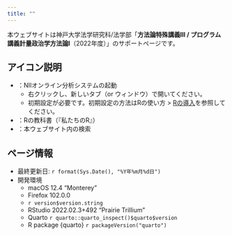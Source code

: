 ```yaml
---
title: ""
---
```


本ウェブサイトは神戸大学法学研究科/法学部「**方法論特殊講義Ⅲ / プログラム講義計量政治学方法論Ⅰ**（2022年度）」のサポートページです。

:::{.callout-tip}
## アイコン説明

* <a href="https://jupyter.cs.rcos.nii.ac.jp/" target="_blank"><i class="bi bi-terminal"></i></a>：NIIオンライン分析システムの起動
   * 右クリックし、新しいタブ（or ウィンドウ）で開いてください。
   * 初期設定が必要です。初期設定の方法はRの使い方 > [Rの導入](intro/install.html)を参照してください。
* <a href="https://www.jaysong.net/RBook/" target="_blank"><i class="bi bi-book"></i></a>：Rの教科書（『私たちのR』）
* <i class="bi bi-search"></i>：本ウェブサイト内の検索
:::

:::{.callout-note}
## ページ情報

* 最終更新日: `r format(Sys.Date(), "%Y年%m月%d日")`
* 開発環境
   * macOS 12.4 "Monterey"
   * Firefox 102.0.0
   * `r version$version.string`
   * RStudio 2022.02.3+492 "Prairie Trillium"
   * Quarto `r quarto::quarto_inspect()$quarto$version`
   * R package {quarto} `r packageVersion("quarto")`
:::

